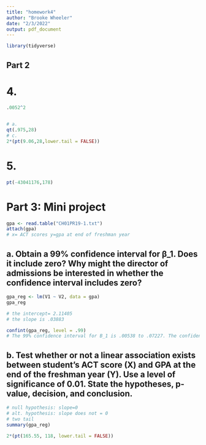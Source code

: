 ```yaml
---
title: "homework4"
author: "Brooke Wheeler"
date: "2/3/2022"
output: pdf_document
---
```

```r
library(tidyverse)
```

## Part 2
# 4. 
```r
.0052^2


# a. 
qt(.975,28)
# c. 
2*(pt(9.06,28,lower.tail = FALSE))
```

# 5. 
```r
pt(-43041176,178)
```

# Part 3: Mini project

```r
gpa <- read.table("CH01PR19-1.txt")
attach(gpa)
# x= ACT scores y=gpa at end of freshman year
```

## a. 	Obtain a 99% confidence interval for β_1. Does it include zero? Why might the director of admissions be interested in whether the confidence interval includes zero?
```r
gpa_reg <- lm(V1 ~ V2, data = gpa)
gpa_reg

# the intercept= 2.11405
# the slope is .03883

confint(gpa_reg, level = .99)
# The 99% confidence interval for B_1 is .00538 to .07227. The confidence interval does not include zero meaning that we reject the null hypothesis that there is no linear association between ACT scores and gpa at the end of freshman year. The director of admission would want to see if students gpa's are effected by their performance on the ACT, they then could use those scores to predict gpa of students. 

```

## b. 	Test whether or not a linear association exists between student’s ACT score (X) and GPA at the end of the freshman year (Y). Use a level of significance of 0.01. State the hypotheses,  p-value, decision, and conclusion.
```r
# null hypothesis: slope=0
# alt. hypothesis: slope does not = 0
# two tail
summary(gpa_reg)

2*(pt(165.55, 118, lower.tail = FALSE))
```











